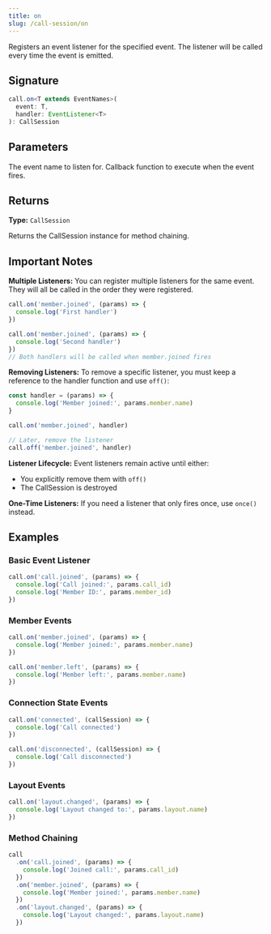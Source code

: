 ```yaml
---
title: on
slug: /call-session/on
---
```



Registers an event listener for the specified event. The listener will be called every time the event is emitted.

## Signature

```typescript
call.on<T extends EventNames>(
  event: T,
  handler: EventListener<T>
): CallSession
```

## Parameters

<APIField name="event" type="string" required>
  The event name to listen for.
</APIField>

<APIField name="handler" type="function" required>
  Callback function to execute when the event fires.
</APIField>

## Returns

**Type:** `CallSession`

Returns the CallSession instance for method chaining.

## Important Notes

**Multiple Listeners:** You can register multiple listeners for the same event. They will all be called in the order they were registered.

```typescript
call.on('member.joined', (params) => {
  console.log('First handler')
})

call.on('member.joined', (params) => {
  console.log('Second handler')
})
// Both handlers will be called when member.joined fires
```

**Removing Listeners:** To remove a specific listener, you must keep a reference to the handler function and use `off()`:

```typescript
const handler = (params) => {
  console.log('Member joined:', params.member.name)
}

call.on('member.joined', handler)

// Later, remove the listener
call.off('member.joined', handler)
```

**Listener Lifecycle:** Event listeners remain active until either:
- You explicitly remove them with `off()`
- The CallSession is destroyed

**One-Time Listeners:** If you need a listener that only fires once, use `once()` instead.

## Examples

### Basic Event Listener

```typescript
call.on('call.joined', (params) => {
  console.log('Call joined:', params.call_id)
  console.log('Member ID:', params.member_id)
})
```

### Member Events

```typescript
call.on('member.joined', (params) => {
  console.log('Member joined:', params.member.name)
})

call.on('member.left', (params) => {
  console.log('Member left:', params.member.name)
})
```

### Connection State Events

```typescript
call.on('connected', (callSession) => {
  console.log('Call connected')
})

call.on('disconnected', (callSession) => {
  console.log('Call disconnected')
})
```

### Layout Events

```typescript
call.on('layout.changed', (params) => {
  console.log('Layout changed to:', params.layout.name)
})
```

### Method Chaining

```typescript
call
  .on('call.joined', (params) => {
    console.log('Joined call:', params.call_id)
  })
  .on('member.joined', (params) => {
    console.log('Member joined:', params.member.name)
  })
  .on('layout.changed', (params) => {
    console.log('Layout changed:', params.layout.name)
  })
```
